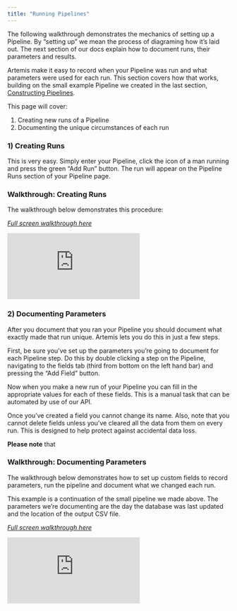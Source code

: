 ```yaml
---
title: "Running Pipelines"
---
```

The following walkthrough demonstrates the mechanics of setting up a Pipeline. By “setting up” we mean the process of diagraming how it’s laid out. The next section of our docs explain how to document runs, their parameters and results. 

Artemis make it easy to record when your Pipeline was run and what parameters were used for each run. This section covers how that works, building on the small example Pipeline we created in the last section, [Constructing Pipelines]( https://docs.artemisplatform.com/ConstructingPipelines).

This page will cover: 
1.	Creating new runs of a Pipeline
2.	Documenting the unique circumstances of each run

### 1) Creating Runs
This is very easy. Simply enter your Pipeline, click the icon of a man running and press the green “Add Run” button. The run will appear on the Pipeline Runs section of your Pipeline page.

### Walkthrough: Creating Runs

The walkthrough below demonstrates this procedure: 

*[Full screen walkthrough here](https://app.supademo.com/demo/tPPIiZh5doYMRaknsf1mA)*

<iframe src="https://app.supademo.com/embed/tPPIiZh5doYMRaknsf1mA" frameborder="0" webkitallowfullscreen="true" mozallowfullscreen="true" allowfullscreen style={{"width":"719px","height":"500px","border":"none"}}></iframe>

### 2) Documenting Parameters 
After you document that you ran your Pipeline you should document what exactly made that run unique. Artemis lets you do this in just a few steps. 

First, be sure you’ve set up the parameters you’re going to document for each Pipeline step. Do this by double clicking a step on the Pipeline, navigating to the fields tab (third from bottom on the left hand bar) and pressing the “Add Field” button. 

Now when you make a new run of your Pipeline you can fill in the appropriate values for each of these fields. This is a manual task that can be automated by use of our API.

<Card title="PLEASE NOTE" icon="bell">
  Once you’ve created a field you cannot change its name. Also, note that you cannot delete fields unless you’ve cleared all the data from them on every run. This is designed to help protect against accidental data loss. 
</Card>

**Please note** that 
### Walkthrough: Documenting Parameters
The walkthrough below demonstrates how to set up custom fields to record parameters, run the pipeline and document what we changed each run. 

This example is a continuation of the small pipeline we made above. The parameters we’re documenting are the day the database was last updated and the location of the output CSV file.

*[Full screen walkthrough here](https://app.supademo.com/demo/_9wwSYYMx1VDXSsb9xUMA)*

<iframe src="https://app.supademo.com/embed/_9wwSYYMx1VDXSsb9xUMA" frameborder="0" webkitallowfullscreen="true" mozallowfullscreen="true" allowfullscreen style={{"width":"719px","height":"500px","border":"none"}}></iframe>
